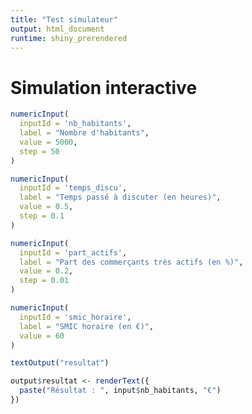 ```yaml
---
title: "Test simulateur"
output: html_document
runtime: shiny_prerendered
---
```


# Simulation interactive

```r
numericInput(
  inputId = 'nb_habitants',
  label = "Nombre d'habitants",
  value = 5000,
  step = 50
)

numericInput(
  inputId = 'temps_discu',
  label = "Temps passé à discuter (en heures)",
  value = 0.5,
  step = 0.1
)

numericInput(
  inputId = 'part_actifs',
  label = "Part des commerçants très actifs (en %)",
  value = 0.2,
  step = 0.01
)

numericInput(
  inputId = 'smic_horaire',
  label = "SMIC horaire (en €)",
  value = 60
)

textOutput("resultat")
```


```r
output$resultat <- renderText({
  paste("Résultat : ", input$nb_habitants, "€")
})
```

